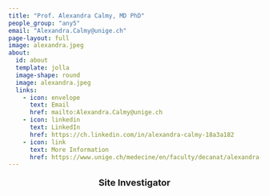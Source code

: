 ```yaml
---
title: "Prof. Alexandra Calmy, MD PhD"
people_group: "any5"
email: "Alexandra.Calmy@unige.ch"
page-layout: full
image: alexandra.jpeg
about: 
  id: about
  template: jolla
  image-shape: round
  image: alexandra.jpeg
  links:
    - icon: envelope
      text: Email
      href: mailto:Alexandra.Calmy@unige.ch
    - icon: linkedin
      text: LinkedIn
      href: https://ch.linkedin.com/in/alexandra-calmy-18a3a182
    - icon: link
      text: More Information
      href: https://www.unige.ch/medecine/en/faculty/decanat/alexandra-calmy1
---
```


<div style="text-align: center;">
  <p style="font-size: 18px; font-weight: bold;">Site Investigator</p>
</div>